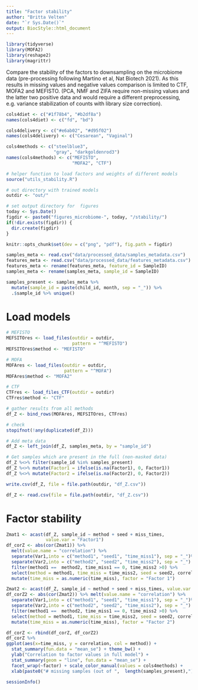 ```yaml
---
title: "Factor stability"
author: "Britta Velten"
date: "`r Sys.Date()`"
output: BiocStyle::html_document
---
```


```r
library(tidyverse)
library(MOFA2)
library(reshape2)
library(magrittr)
```

Compare the stability of the factors to downsampling on the microbiome data (pre-processing following Martino et al, Nat Biotech 2021). As this results in missing values and negative values comparison is limited to CTF, MOFA2 and MEFISTO. (PCA, NMF and ZIFA require non-missing values and the latter two positive data and would require a different preprocessing, e.g. variance stabilization of counts with library size correction).

```r
cols4diet <- c("#1f78b4", "#b2df8a")
names(cols4diet) <- c("fd", "bd")

cols4delivery <- c("#e6ab02", "#d95f02")
names(cols4delivery) <- c("Cesarean", "Vaginal")

cols4methods <- c("steelblue3",
                  "gray", "darkgoldenrod3")
names(cols4methods) <- c("MEFISTO",
                         "MOFA2", "CTF") 

# helper function to load factors and weights of different models
source("utils_stability.R")

# out directory with trained models
outdir <- "out/"

# set output directory for  figures
today <- Sys.Date()
figdir <- paste0("figures_microbiome-", today, "/stability/")
if(!dir.exists(figdir)) {
  dir.create(figdir)
}

knitr::opts_chunk$set(dev = c("png", "pdf"), fig.path = figdir)
```

```r
samples_meta <- read.csv("data/processed_data/samples_metadata.csv")
features_meta <- read.csv("data/processed_data/features_metadata.csv")
features_meta <- rename(features_meta, feature_id = SampleID)
samples_meta <- rename(samples_meta, sample_id = SampleID)

samples_present <- samples_meta %>%
  mutate(sample_id = paste(child_id, month, sep = "_")) %>%
  .$sample_id %>% unique()
```


# Load models
```r
# MEFISTO
MEFSITOres <- load_files(outdir = outdir,
                         pattern = "^MEFISTO")
MEFSITOres$method <- "MEFISTO"

# MOFA
MOFAres <- load_files(outdir = outdir,
                      pattern = "^MOFA")
MOFAres$method <- "MOFA2"

# CTF
CTFres <- load_files_CTF(outdir = outdir)
CTFres$method <- "CTF"

# gather results from all methods
df_Z <- bind_rows(MOFAres, MEFSITOres, CTFres)

# check
stopifnot(!any(duplicated(df_Z)))

# Add meta data
df_Z <- left_join(df_Z, samples_meta, by = "sample_id")

# Get samples which are present in the full (non-masked data)
df_Z %<>% filter(sample_id %in% samples_present)
df_Z %<>% mutate(Factor1 = ifelse(is.na(Factor1), 0, Factor1))
df_Z %<>% mutate(Factor2 = ifelse(is.na(Factor2), 0, Factor2))

write.csv(df_Z, file = file.path(outdir, "df_Z.csv"))
```

```r
df_Z <- read.csv(file = file.path(outdir, "df_Z.csv"))
```

# Factor stability
```r
Zmat1 <- acast(df_Z, sample_id ~ method + seed + miss_times,
               value.var = "Factor1")
df_corZ <- abs(cor(Zmat1)) %>%
  melt(value.name = "correlation") %>%
  separate(Var1,into = c("method1", "seed1", "time_miss1"), sep = "_")%>%
  separate(Var2,into = c("method2", "seed2", "time_miss2"), sep = "_") %>% 
  filter(method1 ==  method2, time_miss1 == 0, time_miss2 >0) %>%
  select(method = method1, time_miss = time_miss2, seed = seed2, correlation)%>%
  mutate(time_miss = as.numeric(time_miss), factor = "Factor 1")

Zmat2 <- acast(df_Z, sample_id ~ method + seed + miss_times, value.var = "Factor2")
df_corZ2 <- abs(cor(Zmat2)) %>% melt(value.name = "correlation") %>%
  separate(Var1,into = c("method1", "seed1", "time_miss1"), sep = "_")%>%
  separate(Var2,into = c("method2", "seed2", "time_miss2"), sep = "_") %>% 
  filter(method1 ==  method2, time_miss1 == 0, time_miss2 >0) %>%
  select(method = method1, time_miss = time_miss2, seed = seed2, correlation)%>%
  mutate(time_miss = as.numeric(time_miss), factor = "Factor 2")

df_corZ <- rbind(df_corZ, df_corZ2)
df_corZ %>%
ggplot(aes(x=time_miss, y = correlation, col = method)) +
  stat_summary(fun.data = "mean_se") + theme_bw() +
  ylab("Correlation to factor values in full model") +
  stat_summary(geom = "line", fun.data = "mean_se") +
  facet_wrap(~factor) + scale_color_manual(values = cols4methods) +
  xlab(paste0("# missing samples (out of ",  length(samples_present),")"))
```


```r
sessionInfo()
```

